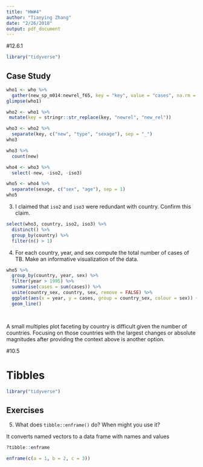 ```yaml
---
title: "HW#4"
author: "Tianying Zhang"
date: "2/26/2018"
output: pdf_document
---
```

#12.6.1

```r
library("tidyverse")
```
## Case Study

```r
who1 <- who %>%
  gather(new_sp_m014:newrel_f65, key = "key", value = "cases", na.rm = TRUE)
glimpse(who1)
```

```r
who2 <- who1 %>%
 mutate(key = stringr::str_replace(key, "newrel", "new_rel"))

```

```r
who3 <- who2 %>%
  separate(key, c("new", "type", "sexage"), sep = "_")
who3
```

```r
who3 %>%
  count(new)
```

```r
who4 <- who3 %>%
  select(-new, -iso2, -iso3)
```

```r
who5 <- who4 %>%
  separate(sexage, c("sex", "age"), sep = 1)
who5
```


3. I claimed that `iso2` and `iso3` were redundant with country. Confirm this claim.

```r
select(who3, country, iso2, iso3) %>%
  distinct() %>%
  group_by(country) %>%
  filter(n() > 1)

```


4. For each country, year, and sex compute the total number of cases of TB. Make an informative visualization of the data.

```r
who5 %>%
  group_by(country, year, sex) %>%
  filter(year > 1995) %>%
  summarise(cases = sum(cases)) %>%
  unite(country_sex, country, sex, remove = FALSE) %>%
  ggplot(aes(x = year, y = cases, group = country_sex, colour = sex)) +
  geom_line()

  
```

A small multiples plot faceting by country is difficult given the number of countries.
Focusing on those countries with the largest changes or absolute magnitudes after providing the context above is another option.

#10.5

# Tibbles

```r
library("tidyverse")
```


## Exercises
5. What does `tibble::enframe()` do? When might you use it?

It converts named vectors to a data frame with names and values
```r
?tibble::enframe
```

```r
enframe(c(a = 1, b = 2, c = 3))
```



